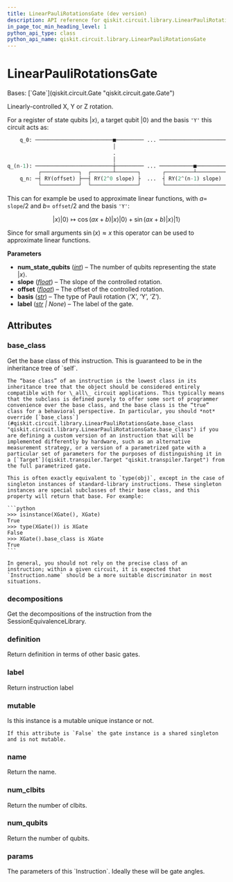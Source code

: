 ```yaml
---
title: LinearPauliRotationsGate (dev version)
description: API reference for qiskit.circuit.library.LinearPauliRotationsGate in the dev version of qiskit
in_page_toc_min_heading_level: 1
python_api_type: class
python_api_name: qiskit.circuit.library.LinearPauliRotationsGate
---
```


# LinearPauliRotationsGate

<Class id="qiskit.circuit.library.LinearPauliRotationsGate" isDedicatedPage={true} github="https://github.com/Qiskit/qiskit/tree/stable/2.0/qiskit/circuit/library/arithmetic/linear_pauli_rotations.py#L172-L243" signature="qiskit.circuit.library.LinearPauliRotationsGate(num_state_qubits, slope=1, offset=0, basis='Y', label=None)" modifiers="class">
  Bases: [`Gate`](qiskit.circuit.Gate "qiskit.circuit.gate.Gate")

  Linearly-controlled X, Y or Z rotation.

  For a register of state qubits $|x\rangle$, a target qubit $|0\rangle$ and the basis `'Y'` this circuit acts as:

  ```python
      q_0: ─────────────────────────■───────── ... ──────────────────────
                                    │
                                    .
                                    │
  q_(n-1): ─────────────────────────┼───────── ... ───────────■──────────
            ┌────────────┐  ┌───────┴───────┐       ┌─────────┴─────────┐
      q_n: ─┤ RY(offset) ├──┤ RY(2^0 slope) ├  ...  ┤ RY(2^(n-1) slope) ├
            └────────────┘  └───────────────┘       └───────────────────┘
  ```

  This can for example be used to approximate linear functions, with $a =$ `slope`$/2$ and $b =$ `offset`$/2$ and the basis `'Y'`:

$$
|x\rangle |0\rangle \mapsto \cos(ax + b)|x\rangle|0\rangle + \sin(ax + b)|x\rangle |1\rangle
$$

  Since for small arguments $\sin(x) \approx x$ this operator can be used to approximate linear functions.

  **Parameters**

  *   **num\_state\_qubits** ([*int*](https://docs.python.org/3/library/functions.html#int "(in Python v3.13)")) – The number of qubits representing the state $|x\rangle$.
  *   **slope** ([*float*](https://docs.python.org/3/library/functions.html#float "(in Python v3.13)")) – The slope of the controlled rotation.
  *   **offset** ([*float*](https://docs.python.org/3/library/functions.html#float "(in Python v3.13)")) – The offset of the controlled rotation.
  *   **basis** ([*str*](https://docs.python.org/3/library/stdtypes.html#str "(in Python v3.13)")) – The type of Pauli rotation (‘X’, ‘Y’, ‘Z’).
  *   **label** ([*str*](https://docs.python.org/3/library/stdtypes.html#str "(in Python v3.13)") *| None*) – The label of the gate.

  ## Attributes

  ### base\_class

  <Attribute id="qiskit.circuit.library.LinearPauliRotationsGate.base_class">
    Get the base class of this instruction. This is guaranteed to be in the inheritance tree of `self`.

    The “base class” of an instruction is the lowest class in its inheritance tree that the object should be considered entirely compatible with for \_all\_ circuit applications. This typically means that the subclass is defined purely to offer some sort of programmer convenience over the base class, and the base class is the “true” class for a behavioral perspective. In particular, you should *not* override [`base_class`](#qiskit.circuit.library.LinearPauliRotationsGate.base_class "qiskit.circuit.library.LinearPauliRotationsGate.base_class") if you are defining a custom version of an instruction that will be implemented differently by hardware, such as an alternative measurement strategy, or a version of a parametrized gate with a particular set of parameters for the purposes of distinguishing it in a [`Target`](qiskit.transpiler.Target "qiskit.transpiler.Target") from the full parametrized gate.

    This is often exactly equivalent to `type(obj)`, except in the case of singleton instances of standard-library instructions. These singleton instances are special subclasses of their base class, and this property will return that base. For example:

    ```python
    >>> isinstance(XGate(), XGate)
    True
    >>> type(XGate()) is XGate
    False
    >>> XGate().base_class is XGate
    True
    ```

    In general, you should not rely on the precise class of an instruction; within a given circuit, it is expected that `Instruction.name` should be a more suitable discriminator in most situations.
  </Attribute>

  ### decompositions

  <Attribute id="qiskit.circuit.library.LinearPauliRotationsGate.decompositions">
    Get the decompositions of the instruction from the SessionEquivalenceLibrary.
  </Attribute>

  ### definition

  <Attribute id="qiskit.circuit.library.LinearPauliRotationsGate.definition">
    Return definition in terms of other basic gates.
  </Attribute>

  ### label

  <Attribute id="qiskit.circuit.library.LinearPauliRotationsGate.label">
    Return instruction label
  </Attribute>

  ### mutable

  <Attribute id="qiskit.circuit.library.LinearPauliRotationsGate.mutable">
    Is this instance is a mutable unique instance or not.

    If this attribute is `False` the gate instance is a shared singleton and is not mutable.
  </Attribute>

  ### name

  <Attribute id="qiskit.circuit.library.LinearPauliRotationsGate.name">
    Return the name.
  </Attribute>

  ### num\_clbits

  <Attribute id="qiskit.circuit.library.LinearPauliRotationsGate.num_clbits">
    Return the number of clbits.
  </Attribute>

  ### num\_qubits

  <Attribute id="qiskit.circuit.library.LinearPauliRotationsGate.num_qubits">
    Return the number of qubits.
  </Attribute>

  ### params

  <Attribute id="qiskit.circuit.library.LinearPauliRotationsGate.params">
    The parameters of this `Instruction`. Ideally these will be gate angles.
  </Attribute>
</Class>

